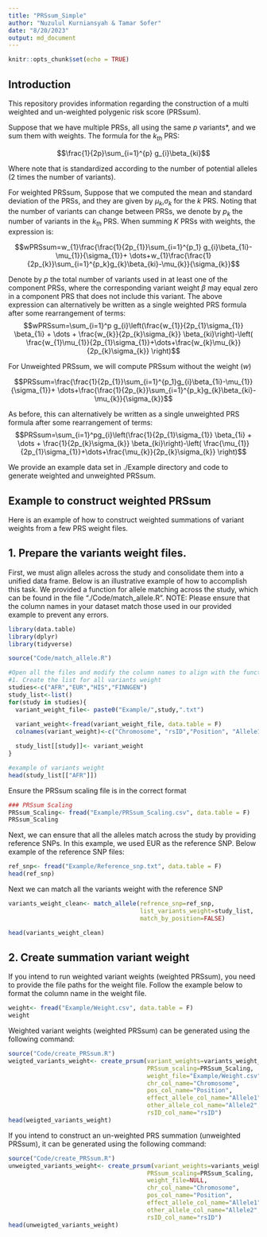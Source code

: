 ```yaml
---
title: "PRSsum_Simple"
author: "Nuzulul Kurniansyah & Tamar Sofer"
date: "8/20/2023"
output: md_document
---
```


```r
knitr::opts_chunk$set(echo = TRUE)
```



## Introduction

This repository provides information regarding the construction of a
multi weighted and un-weighted polygenic risk score (PRSsum).

Suppose that we have multiple PRSs, all using the same $p$ variants\*, and
we sum them with weights. The formula for the $k_{th}$ PRS:

$$\frac{1}{2p}\sum_{i=1}^{p} g_{i}\beta_{ki}$$

Where note that is standardized according to the number of potential alleles (2 times the number of variants). 

For weighted PRSsum, Suppose that we computed the mean and standard deviation of the PRSs, and they are given by $\mu_{k}$,$\sigma_{k}$ for the $k$ PRS. Noting that the number of variants can change between PRSs, we denote by $p_{k}$ the number of variants in the $k_{th}$ PRS. When summing $K$ PRSs with weights, the expression is:

$$wPRSsum=w_{1}\frac{\frac{1}{2p_{1}}\sum_{i=1}^{p_1} g_{i}\beta_{1i}-\mu_{1}}{\sigma_{1}}+ \dots+w_{1}\frac{\frac{1}{2p_{k}}\sum_{i=1}^{p_k}g_{k}\beta_{ki}-\mu_{k}}{\sigma_{k}}$$

Denote by $p$ the total number of variants used in at least one of the component PRSs, where the corresponding variant weight $\beta$ may equal zero in a component PRS that does not include this variant. The above expression can alternatively be written as a single weighted PRS formula after some rearrangement of terms:
$$wPRSsum=\sum_{i=1}^p g_{i}\left(\frac{w_{1}}{2p_{1}\sigma_{1}} \beta_{1i} + \dots + \frac{w_{k}}{2p_{k}\sigma_{k}} \beta_{ki}\right)-\left( \frac{w_{1}\mu_{1}}{2p_{1}\sigma_{1}}+\dots+\frac{w_{k}\mu_{k}}{2p_{k}\sigma_{k}} \right)$$


For Unweighted PRSsum, we will compute PRSsum without the weight ($w$)

$$PRSsum=\frac{\frac{1}{2p_{1}}\sum_{i=1}^{p_1}g_{i}\beta_{1i}-\mu_{1}}{\sigma_{1}}+ \dots+\frac{\frac{1}{2p_{k}}\sum_{i=1}^{p_k}g_{k}\beta_{ki}-\mu_{k}}{\sigma_{k}}$$

As before, this can alternatively be written as a single unweighted PRS formula after some rearrangement of terms:
$$PRSsum=\sum_{i=1}^pg_{i}\left(\frac{1}{2p_{1}\sigma_{1}} \beta_{1i} + \dots + \frac{1}{2p_{k}\sigma_{k}} \beta_{ki}\right)-\left( \frac{\mu_{1}}{2p_{1}\sigma_{1}}+\dots+\frac{\mu_{k}}{2p_{k}\sigma_{k}} \right)$$


We provide an example data set in ./Example directory and code to generate weighted and unweighted PRSsum.


## Example to construct weighted PRSsum 

Here is an example of how to construct weighted summations of variant weights from a few PRS weight files.

## 1. Prepare the variants weight files.

First, we must align alleles across the study and consolidate them into a unified data frame. Below is an illustrative example of how to accomplish this task. We provided a function for allele matching across the study, which can be found in the file "./Code/match_allele.R". NOTE: Please ensure that the column names in your dataset match those used in our provided example to prevent any errors.

```r
library(data.table)
library(dplyr)
library(tidyverse)
```


```r
source("Code/match_allele.R")

#Open all the files and modify the column names to align with the function's requirements.
#1. Create the list for all variants weight
studies<-c("AFR","EUR","HIS","FINNGEN")
study_list<-list()
for(study in studies){
  variant_weight_file<- paste0("Example/",study,".txt")
  
  variant_weight<-fread(variant_weight_file, data.table = F)
  colnames(variant_weight)<-c("Chromosome", "rsID","Position", "Allele1","Allele2", "BETA")

  study_list[[study]]<- variant_weight
}

#example of variants weight
head(study_list[["AFR"]])
```

Ensure the PRSsum scaling file is in the correct format

```r
### PRSsum Scaling
PRSsum_Scaling<- fread("Example/PRSsum_Scaling.csv", data.table = F)
PRSsum_Scaling
```

Next, we can ensure that all the alleles match across the study by providing reference SNPs. In this example, we used EUR as the reference SNP. Below example of the reference SNP files:

```r
ref_snp<- fread("Example/Reference_snp.txt", data.table = F)
head(ref_snp)
```

Next we can match all the variants weight with the reference SNP

```r
variants_weight_clean<- match_allele(refrence_snp=ref_snp, 
                                     list_variants_weight=study_list,
                                     match_by_position=FALSE)

head(variants_weight_clean)
```


## 2. Create summation variant weight

If you intend to run weighted variant weights (weighted PRSsum), you need to  provide the file paths for the weight file. Follow the example below to format the column name in the weight file.

```r
weight<- fread("Example/Weight.csv", data.table = F)
weight
```


Weighted variant weights (weighted PRSsum) can be generated using the following command:

```r
source("Code/create_PRSsum.R")
weigted_variants_weight<- create_prsum(variant_weights=variants_weight_clean, 
                                       PRSsum_scaling=PRSsum_Scaling, 
                                       weight_file="Example/Weight.csv",
                                       chr_col_name="Chromosome", 
                                       pos_col_name="Position", 
                                       effect_allele_col_name="Allele1",
                                       other_allele_col_name="Allele2",
                                       rsID_col_name="rsID")
head(weigted_variants_weight)
```


If you intend to construct an un-weighted PRS summation (unweighted PRSsum), it can be generated using the following command:

```r
source("Code/create_PRSsum.R")
unweigted_variants_weight<- create_prsum(variant_weights=variants_weight_clean, 
                                       PRSsum_scaling=PRSsum_Scaling, 
                                       weight_file=NULL,
                                       chr_col_name="Chromosome", 
                                       pos_col_name="Position", 
                                       effect_allele_col_name="Allele1",
                                       other_allele_col_name="Allele2",
                                       rsID_col_name="rsID")
head(unweigted_variants_weight)
```




